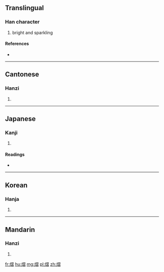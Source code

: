 ==Translingual==

===Han character===
{{Han char|rn=86|rad=火|as=11|sn=15|four=9786<sub>2</sub>|canj=火尸一日 (FSMA)}}

# bright and sparkling

====References====
* {{Han ref|kx=0680.220|dkj=19333|dj=1092.010|hdz=32230.030|uh=71A0|ud=29088|bh=E666|bd=58982}}

----

==Cantonese==

===Hanzi===
{{yue-hanzi|jyut=|y=yap1}}

# {{defn|lang=yue|sort=火11}}

----

==Japanese==

===Kanji===
{{ja-kanji|grade=|rs=火11}}

# {{defn|lang=ja|sort=火11}}

====Readings====
* {{ja-readings|on=[[ゆう]] (yū), [[しゅう]] (shū), [[じゅう]] (jū)|kun=[[ひがり]] (higari)}}

----

==Korean==

===Hanja===
{{ko-hanja|hangeul=습|eumhun=|rv=seup|mr=sŭp|y=sup}}

# {{defn|lang=ko|sort=火11}}

----

==Mandarin==

===Hanzi===
{{cmn-hanzi|pin=[[wèi]] ([[wei4]]), [[yì]] ([[yi4]]), [[yù]] ([[yu4]])|wg=wei<sup>4</sup>, i<sup>4</sup>, yü<sup>4</sup>}}

# {{defn|lang=cmn|sort=火11}}

[[fr:熠]]
[[hu:熠]]
[[mg:熠]]
[[pl:熠]]
[[zh:熠]]
